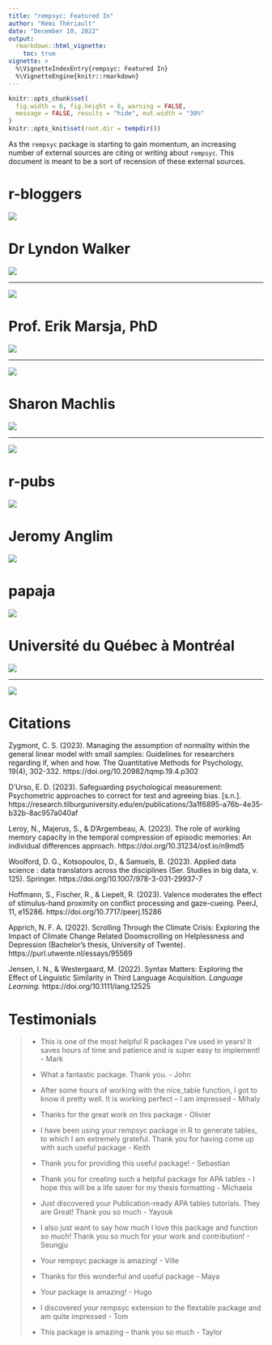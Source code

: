 ```yaml
---
title: "rempsyc: Featured In"
author: "Rémi Thériault"
date: "December 10, 2022"
output:
  rmarkdown::html_vignette:
    toc: true
vignette: >
  %\VignetteIndexEntry{rempsyc: Featured In}
  %\VignetteEngine{knitr::rmarkdown}
---
```


```r
knitr::opts_chunk$set(
  fig.width = 6, fig.height = 6, warning = FALSE,
  message = FALSE, results = "hide", out.width = "30%"
)
knitr::opts_knit$set(root.dir = tempdir())
```

As the `rempsyc` package is starting to gain momentum, an increasing number of external sources are citing or writing about `rempsyc`. This document is meant to be a sort of recension of these external sources.

# r-bloggers

[![](https://rempsyc.remi-theriault.com/images/blog_featured/r-bloggers_title.png)](https://www.r-bloggers.com/2022/10/september-2022-top-40-new-cran-packages/)

# Dr Lyndon Walker

[![](https://rempsyc.remi-theriault.com/images/blog_featured/walker.png)](https://drlyndonwalker.com/apa-tables-and-psychology-oriented-analysis-in-r-with-the-rempsyc-package/)

---

[![](https://rempsyc.remi-theriault.com/images/blog_featured/walker_twitter.png)](https://twitter.com/DrLyndonWalker/status/1595700549927960577)

# Prof. Erik Marsja, PhD

[![](https://rempsyc.remi-theriault.com/images/blog_featured/marsja_twitter.png)](https://twitter.com/MarsjaSe/status/1655460976764805120)

---

[![](https://rempsyc.remi-theriault.com/images/blog_featured/marsja.png)](https://www.marsja.se/report-correlation-in-apa-style-using-r-text-tables/)

# Sharon Machlis

[![](https://rempsyc.remi-theriault.com/images/blog_featured/machlis_title.png)](https://www.infoworld.com/article/3667496/12-ggplot-extensions-for-snazzier-r-graphics.html?page=2)

---

[![](https://rempsyc.remi-theriault.com/images/blog_featured/machlis_twitter.png)](https://twitter.com/sharon000/status/1562039354649976832)

# r-pubs

[![](https://rempsyc.remi-theriault.com/images/blog_featured/r-pubs_title.png)](https://rpubs.com/abova/nptest)

# Jeromy Anglim

[![](https://rempsyc.remi-theriault.com/images/blog_featured/anglim_title.png)](http://jeromyanglim.blogspot.com/2017/03/generating-apa-style-tables-in-r.html)

# papaja

[![](https://rempsyc.remi-theriault.com/images/blog_featured/papaja.png)](https://www.rdocumentation.org/packages/papaja/versions/0.1.1)

# Université du Québec à Montréal

[![](https://rempsyc.remi-theriault.com/images/blog_featured/leduc.png)](https://psychologie.uqam.ca/wp-content/uploads/sites/73/2023/01/Quelques-packages-R-utiles.pdf)

---

[![](https://rempsyc.remi-theriault.com/images/blog_featured/agepsycs.png)](https://agepsycs.files.wordpress.com/2021/11/ressources_agepsy-cs_automne2021.pdf)

# Citations

Zygmont, C. S. (2023). Managing the assumption of normality within the general linear model with small samples: Guidelines for researchers regarding if, when and how. The Quantitative Methods for Psychology, 19(4), 302-332. https://doi.org/10.20982/tqmp.19.4.p302

D'Urso, E. D. (2023). Safeguarding psychological measurement: Psychometric approaches to correct for test and agreeing bias. [s.n.]. https://research.tilburguniversity.edu/en/publications/3a1f6895-a76b-4e35-b32b-8ac957a040af

Leroy, N., Majerus, S., & D'Argembeau, A. (2023). The role of working memory capacity in the temporal compression of episodic memories: An individual differences approach. https://doi.org/10.31234/osf.io/n9md5

Woolford, D. G., Kotsopoulos, D., & Samuels, B. (2023). Applied data science : data translators across the disciplines (Ser. Studies in big data, v. 125). Springer. https://doi.org/10.1007/978-3-031-29937-7

Hoffmann, S., Fischer, R., & Liepelt, R. (2023). Valence moderates the effect of stimulus-hand proximity on conflict processing and gaze-cueing. PeerJ, 11, e15286. https://doi.org/10.7717/peerj.15286

Apprich, N. F. A. (2022). Scrolling Through the Climate Crisis: Exploring the Impact of Climate Change Related Doomscrolling on Helplessness and Depression (Bachelor's thesis, University of Twente). https://purl.utwente.nl/essays/95569

Jensen, I. N., & Westergaard, M. (2022). Syntax Matters: Exploring the Effect of Linguistic Similarity in Third Language Acquisition. *Language Learning.* https://doi.org/10.1111/lang.12525

# Testimonials

> - This is one of the most helpful R packages I've used in years! It saves hours of time and patience and is super easy to implement! - Mark
> 
> - What a fantastic package. Thank you. - John
> 
> - After some hours of working with the nice_table function, I got to know it pretty well. It is working perfect – I am impressed - Mihaly
>
> - Thanks for the great work on this package - Olivier
>
> - I have been using your rempsyc package in R to generate tables, to which I am extremely grateful. Thank you for having come up with such useful package - Keith
>
> - Thank you for providing this useful package! - Sebastian
>
> - Thank you for creating such a helpful package for APA tables - I hope this will be a life saver for my thesis formatting - Michaela
>
> - Just discovered your Publication-ready APA tables tutorials. They are Great! Thank you so much - Yayouk
>
> - I also just want to say how much I love this package and function so much! Thank you so much for your work and contribution! - Seungju
>
> - Your rempsyc package is amazing! - Ville
>
> - Thanks for this wonderful and useful package - Maya
>
> - Your package is amazing! - Hugo
>
> - I discovered your rempsyc extension to the flextable package and am quite impressed - Tom
>
> - This package is amazing – thank you so much - Taylor
